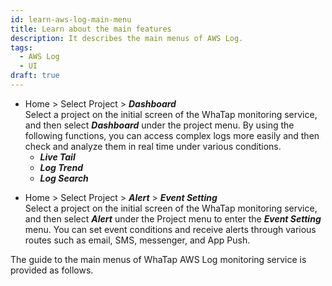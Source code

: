 ```yaml
---
id: learn-aws-log-main-menu
title: Learn about the main features
description: It describes the main menus of AWS Log.
tags:
  - AWS Log
  - UI
draft: true
---
```


-   Home > Select Project > **_Dashboard_**<br/>
    Select a project on the initial screen of the WhaTap monitoring service, and then select **_Dashboard_** under the project menu. By using the following functions, you can access complex logs more easily and then check and analyze them in real time under various conditions. 
    -   **_Live Tail_**
    -   **_Log Trend_**
    -   **_Log Search_**

<!-- * ***설정*** -->

-   Home > Select Project > **_Alert_** > **_Event Setting_**<br/>
    Select a project on the initial screen of the WhaTap monitoring service, and then select **_Alert_** under the Project menu to enter the **_Event Setting_** menu. You can set event conditions and receive alerts through various routes such as email, SMS, messenger, and App Push.

The guide to the main menus of WhaTap AWS Log monitoring service is provided as follows.


<DocCardList/>

